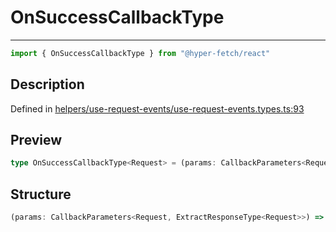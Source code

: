 

# OnSuccessCallbackType

<div class="api-docs__separator" data-reactroot="">

---

</div><div class="api-docs__import" data-reactroot="">

```ts
import { OnSuccessCallbackType } from "@hyper-fetch/react"
```

</div><div class="api-docs__section">

## Description

</div><div class="api-docs__description"><span class="api-docs__do-not-parse">



</span></div><p class="api-docs__definition">

Defined in [helpers/use-request-events/use-request-events.types.ts:93](https://github.com/BetterTyped/hyper-fetch/blob/cc329b91/packages/react/src/helpers/use-request-events/use-request-events.types.ts#L93)

</p><div class="api-docs__section">

## Preview

</div><div class="api-docs__preview type single">

```ts
type OnSuccessCallbackType<Request> = (params: CallbackParameters<Request, ExtractResponseType<Request>>) => void | Promise<void>;
```

</div><div class="api-docs__section">

## Structure

</div><div class="api-docs__returns">

```ts
(params: CallbackParameters<Request, ExtractResponseType<Request>>) => void | Promise<void>
```

</div>